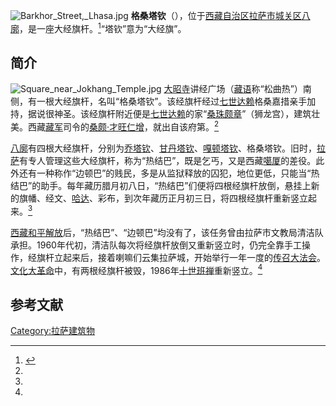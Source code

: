 [[File:Barkhor_Street,_Lhasa.jpg|thumb]]
'''格桑塔钦'''（{{bo|z=བསྐལ་བཟང་དར་ཤིང་}}），位于[[西藏自治区|西藏自治区]][[拉萨市|拉萨市]][[城关区_(拉萨市)|城关区]][[八廓|八廓]]，是一座大经旗杆。<ref name=liao>{{Cite web |url=http://www.tibetbook.com.cn/book_szyds.asp?readid=477 |title=神·佛·地祗之   八廓街四根巨型经旗杆，载 廖东凡，雪域西藏风情录，五洲传播出版社，1998年 |access-date=2013-08-14 |archive-date=2007-03-02 |archive-url=https://web.archive.org/web/20070302051017/http://www.tibetbook.com.cn/book_szyds.asp?readid=477 |dead-url=yes }}</ref>“塔钦”意为“大经旗”。

==简介==
[[File:Square_near_Jokhang_Temple.jpg|thumb]]
[[大昭寺|大昭寺]]讲经广场（[[藏语|藏语]]称“松曲热”）南侧，有一根大经旗杆，名叫“格桑塔钦”。该经旗杆经过[[七世达赖|七世达赖]]格桑嘉措亲手加持，据说很神圣。该经旗杆附近便是[[七世达赖|七世达赖]]的家“[[桑珠颇章|桑珠颇章]]”（狮龙宫），建筑壮美。西藏[[藏军|藏军]]司令的[[桑颇·才旺仁增|桑颇·才旺仁增]]，就出自该府第。<ref name=liao/>

[[八廓|八廓]]有四根大经旗杆，分别为[[乔塔钦|乔塔钦]]、[[甘丹塔钦|甘丹塔钦]]、[[嘎顿塔钦|嘎顿塔钦]]、格桑塔钦。旧时，[[拉萨|拉萨]]有专人管理这些大经旗杆，称为“热结巴”，既是乞丐，又是西藏[[噶厦|噶厦]]的差役。此外还有一种称作“边顿巴”的贱民，多是从监狱释放的囚犯，地位更低，只能当“热结巴”的助手。每年藏历腊月初八日，“热结巴”们便将四根经旗杆放倒，悬挂上新的旗幡、经文、[[哈达|哈达]]、彩布，到次年藏历正月初三日，将四根经旗杆重新竖立起来。<ref name=liao/>

[[西藏和平解放|西藏和平解放]]后，“热结巴”、“边顿巴”均没有了，该任务曾由拉萨市文教局清洁队承担。1960年代初，清洁队每次将经旗杆放倒又重新竖立时，仍完全靠手工操作，经旗杆立起来后，接着喇嘛们云集拉萨城，开始举行一年一度的[[传召大法会|传召大法会]]。[[文化大革命|文化大革命]]中，有两根经旗杆被毁，1986年[[十世班禅|十世班禅]]重新竖立。<ref name=liao/>

==参考文献==
{{reflist}}

{{拉萨地标}}
[[Category:拉萨建筑物|Category:拉萨建筑物]]